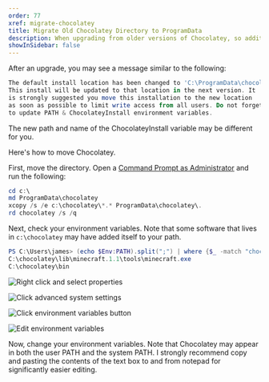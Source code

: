 ```yaml
---
order: 77
xref: migrate-chocolatey
title: Migrate Old Chocolatey Directory to ProgramData
description: When upgrading from older versions of Chocolatey, so additional steps need to be completed
showInSidebar: false
---
```


After an upgrade, you may see a message similar to the following:

```powershell
The default install location has been changed to 'C:\ProgramData\chocolatey'.
This install will be updated to that location in the next version. It
is strongly suggested you move this installation to the new location
as soon as possible to limit write access from all users. Do not forget
to update PATH & ChocolateyInstall environment variables.
```

The new path and name of the ChocolateyInstall variable may be different for you.

Here's how to move Chocolatey.

First, move the directory.  Open a [Command Prompt as Administrator](https://www.howtogeek.com/howto/windows-vista/run-a-command-as-administrator-from-the-windows-vista-run-box/) and run the following:

```powershell
cd c:\
md ProgramData\chocolatey
xcopy /s /e c:\chocolatey\*.* ProgramData\chocolatey\.
rd chocolatey /s /q
```

Next, check your environment variables. Note that some software that lives in `c:\chocolatey` may have added itself to your path.

```powershell
PS C:\Users\james> (echo $Env:PATH).split(";") | where {$_ -match "chocolatey"}
C:\chocolatey\lib\minecraft.1.1\tools\minecraft.exe
C:\chocolatey\bin
```

![Right click and select properties](https://i.imgur.com/Xser6iG.png)

![Click advanced system settings](https://i.imgur.com/6SsGw9v.png)

![Click environment variables button](https://i.imgur.com/N6YtQSk.png)

![Edit environment variables](https://i.imgur.com/Bszc7qg.png)

Now, change your environment variables. Note that Chocolatey may appear in both the user PATH and the system PATH. I strongly recommend copy and pasting the contents of the text box to and from notepad for significantly easier editing.
